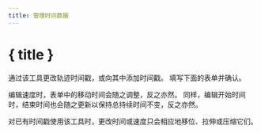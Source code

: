 ```yaml
---
title: 管理时间数据
---
```


<script>
</script>

# <CalendarClock size="24" class="inline-block" style="margin-bottom: 5px" /> { title }

通过该工具更改轨迹时间戳，或向其中添加时间戳。
填写下面的表单并确认。

<div class="flex flex-row justify-center">
    <Time class="text-foreground p-3 border rounded-md shadow-lg" />
</div>

编辑速度时，表单中的移动时间会随之调整，反之亦然。
同样，编辑开始时间时，结束时间也会随之更新以保持总持续时间不变，反之亦然。

<DocsNote>

对已有时间戳使用该工具时，更改时间或速度只会相应地移位、拉伸或压缩它们。

</DocsNote>
